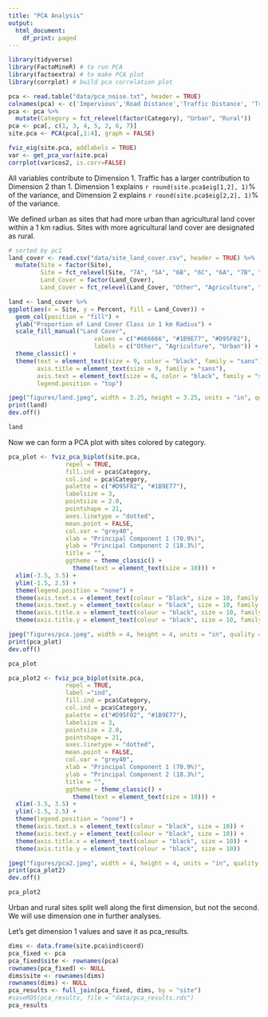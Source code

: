 ```yaml
---
title: "PCA Analysis"
output:
  html_document:
    df_print: paged
---
```

```r
library(tidyverse)
library(FactoMineR) # to run PCA
library(factoextra) # to make PCA plot
library(corrplot) # build pca correlation plot
```

```r
pca <- read.table("data/pca_noise.txt", header = TRUE)
colnames(pca) <- c('Impervious','Road Distance','Traffic Distance', 'Traffic', 'Road Length', 'Traffic Impact', 'Category')
pca <- pca %>% 
  mutate(Category = fct_relevel(factor(Category), "Urban", "Rural"))
pca <- pca[, c(1, 3, 4, 5, 2, 6, 7)]
site.pca <- PCA(pca[,1:4], graph = FALSE)
```

```r
fviz_eig(site.pca, addlabels = TRUE)
var <- get_pca_var(site.pca)
corrplot(var$cos2, is.corr=FALSE)
```

All variables contribute to Dimension 1. Traffic has a larger contribution to Dimension 2 than 1. Dimension 1 explains `r round(site.pca$eig[1,2], 1)`% of the variance, and Dimension 2 explains `r round(site.pca$eig[2,2], 1)`% of the variance. 

We defined urban as sites that had more urban than agricultural land cover within a 1 km radius. Sites with more agricultural land cover are designated as rural.

```r
# sorted by pc1
land_cover <- read.csv("data/site_land_cover.csv", header = TRUE) %>% 
  mutate(Site = factor(Site),
         Site = fct_relevel(Site, "7A", "5A", "6B", "6C", "6A", "7B", "3B", "2C", "1A", "3C", "1B", "2A", "2B", "4C", "8B", "7C", "5B", "5C", "3A", "1C", "4A", "4B", "8A"),
         Land_Cover = factor(Land_Cover),
         Land_Cover = fct_relevel(Land_Cover, "Other", "Agriculture", "Urban"))

land <- land_cover %>% 
ggplot(aes(x = Site, y = Percent, fill = Land_Cover)) +
  geom_col(position = "fill") +
  ylab("Proportion of Land Cover Class in 1 km Radius") +
  scale_fill_manual("Land Cover", 
                        values = c("#666666", "#1B9E77", "#D95F02"), 
                        labels = c("Other", "Agriculture", "Urban")) +
  theme_classic() +
  theme(text = element_text(size = 9, color = "black", family = "sans"), 
        axis.title = element_text(size = 9, family = "sans"), 
        axis.text = element_text(size = 6, color = "black", family = "sans"),
        legend.position = "top")

jpeg("figures/land.jpeg", width = 3.25, height = 3.25, units = "in", quality = 100, res = 300)
print(land)
dev.off()

land
```

Now we can form a PCA plot with sites colored by category.

```r
pca_plot <- fviz_pca_biplot(site.pca,
                repel = TRUE,
                fill.ind = pca$Category,
                col.ind = pca$Category,
                palette = c("#D95F02", "#1B9E77"),
                labelsize = 3,
                pointsize = 2.0,
                pointshape = 21,
                axes.linetype = "dotted",
                mean.point = FALSE,
                col.var = "grey40",
                xlab = "Principal Component 1 (70.9%)",
                ylab = "Principal Component 2 (18.3%)",
                title = "",
                ggtheme = theme_classic() + 
                  theme(text = element_text(size = 10))) +
  xlim(-3.5, 3.5) +
  ylim(-1.5, 2.5) +
  theme(legend.position = "none") +
  theme(axis.text.x = element_text(colour = "black", size = 10, family = "sans")) +
  theme(axis.text.y = element_text(colour = "black", size = 10, family = "sans")) +
  theme(axis.title.x = element_text(colour = "black", size = 10, family = "sans")) +
  theme(axis.title.y = element_text(colour = "black", size = 10, family = "sans")) 

jpeg("figures/pca.jpeg", width = 4, height = 4, units = "in", quality = 100, res = 300)
print(pca_plot)
dev.off()

pca_plot

pca_plot2 <- fviz_pca_biplot(site.pca,
                repel = TRUE,
                label ="ind",
                fill.ind = pca$Category,
                col.ind = pca$Category,
                palette = c("#D95F02", "#1B9E77"),
                labelsize = 3,
                pointsize = 2.0,
                pointshape = 21,
                axes.linetype = "dotted",
                mean.point = FALSE,
                col.var = "grey40",
                xlab = "Principal Component 1 (70.9%)",
                ylab = "Principal Component 2 (18.3%)",
                title = "",
                ggtheme = theme_classic() + 
                  theme(text = element_text(size = 10))) +
  xlim(-3.5, 3.5) +
  ylim(-1.5, 2.5) +
  theme(legend.position = "none") +
  theme(axis.text.x = element_text(colour = "black", size = 10)) +
  theme(axis.text.y = element_text(colour = "black", size = 10)) +
  theme(axis.title.x = element_text(colour = "black", size = 10)) +
  theme(axis.title.y = element_text(colour = "black", size = 10)) 

jpeg("figures/pca2.jpeg", width = 4, height = 4, units = "in", quality = 100, res = 300)
print(pca_plot2)
dev.off()

pca_plot2
```

Urban and rural sites split well along the first dimension, but not the second. We will use dimension one in further analyses. 

Let's get dimension 1 values and save it as pca_results. 

```r
dims <- data.frame(site.pca$ind$coord)
pca_fixed <- pca 
pca_fixed$site <- rownames(pca)
rownames(pca_fixed) <- NULL
dims$site <- rownames(dims)
rownames(dims) <- NULL
pca_results <- full_join(pca_fixed, dims, by = "site")
#saveRDS(pca_results, file = "data/pca_results.rds")
pca_results
```
